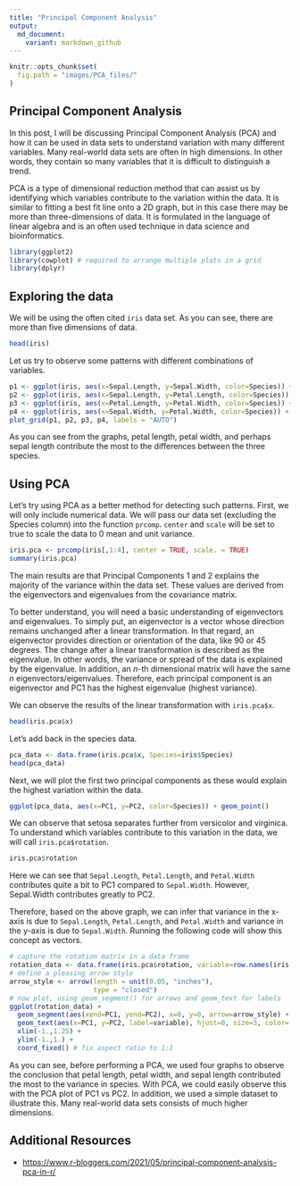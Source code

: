 ```yaml
---
title: "Principal Component Analysis"
output:
  md_document:
    variant: markdown_github
---
```


```r
knitr::opts_chunk$set(
  fig.path = "images/PCA_files/"
)
```

## Principal Component Analysis 

In this post, I will be discussing Principal Component Analysis (PCA) and how it can be used in data sets to understand variation with many different variables. Many real-world data sets are often in high dimensions. In other words, they contain so many variables that it is difficult to distinguish a trend. 

PCA is a type of dimensional reduction method that can assist us by identifying which variables contribute to the variation within the data. It is similar to fitting a best fit line onto a 2D graph, but in this case there may be more than three-dimensions of data. It is formulated in the language of linear algebra and is an often used technique in data science and bioinformatics. 

```r
library(ggplot2)
library(cowplot) # required to arrange multiple plots in a grid
library(dplyr)
```

## Exploring the data

We will be using the often cited `iris` data set. As you can see, there are more than five dimensions of data.

```r
head(iris)
```

Let us try to observe some patterns with different combinations of variables. 

```r
p1 <- ggplot(iris, aes(x=Sepal.Length, y=Sepal.Width, color=Species)) + geom_point()
p2 <- ggplot(iris, aes(x=Sepal.Length, y=Petal.Length, color=Species)) + geom_point()
p3 <- ggplot(iris, aes(x=Petal.Length, y=Petal.Width, color=Species)) + geom_point()
p4 <- ggplot(iris, aes(x=Sepal.Width, y=Petal.Width, color=Species)) + geom_point()
plot_grid(p1, p2, p3, p4, labels = "AUTO")
```

As you can see from the graphs, petal length, petal width, and perhaps sepal length contribute the most to the differences between the three species. 

## Using PCA

Let's try using PCA as a better method for detecting such patterns. First, we will only include numerical data. We will pass our data set (excluding the Species column) into the function `prcomp`. `center` and `scale` will be set to true to scale the data to 0 mean and unit variance.

```r
iris.pca <- prcomp(iris[,1:4], center = TRUE, scale. = TRUE)
summary(iris.pca)
```

The main results are that Principal Components 1 and 2 explains the majority of the variance within the data set. These values are derived from the eigenvectors and eigenvalues from the covariance matrix. 

To better understand, you will need a basic understanding of eigenvectors and eigenvalues. To simply put, an eigenvector is a vector whose direction remains unchanged after a linear transformation. In that regard, an eigenvector provides direction or orientation of the data, like 90 or 45 degrees. The change after a linear transformation is described as the eigenvalue. In other words, the variance or spread of the data is explained by the eigenvalue. In addition, an *n*-th dimensional matrix will have the same *n* eigenvectors/eigenvalues. Therefore, each principal component is an eigenvector and PC1 has the highest eigenvalue (highest variance).

We can observe the results of the linear transformation with `iris.pca$x`.  

```r
head(iris.pca$x)
```

Let's add back in the species data.

```r
pca_data <- data.frame(iris.pca$x, Species=iris$Species)
head(pca_data)
```

Next, we will plot the first two principal components as these would explain the highest variation within the data.

```r
ggplot(pca_data, aes(x=PC1, y=PC2, color=Species)) + geom_point()
```

We can observe that setosa separates  further from versicolor and virginica. To understand which variables contribute to this variation in the data, we will call `iris.pca$rotation`.

```r
iris.pca$rotation
```

Here we can see that `Sepal.Length`, `Petal.Length`, and `Petal.Width` contributes quite a bit to PC1 compared to `Sepal.Width`. However, Sepal.Width contributes greatly to PC2. 

Therefore, based on the above graph, we can infer that variance in the x-axis is due to `Sepal.Length`, `Petal.Length`, and `Petal.Width` and variance in the y-axis is due to `Sepal.Width`. Running the following code will show this concept as vectors. 

```r
# capture the rotation matrix in a data frame
rotation_data <- data.frame(iris.pca$rotation, variable=row.names(iris.pca$rotation))
# define a pleasing arrow style
arrow_style <- arrow(length = unit(0.05, "inches"),
                     type = "closed")
# now plot, using geom_segment() for arrows and geom_text for labels
ggplot(rotation_data) + 
  geom_segment(aes(xend=PC1, yend=PC2), x=0, y=0, arrow=arrow_style) + 
  geom_text(aes(x=PC1, y=PC2, label=variable), hjust=0, size=3, color='blue') + 
  xlim(-1.,1.25) + 
  ylim(-1.,1.) +
  coord_fixed() # fix aspect ratio to 1:1
```

As you can see, before performing a PCA, we used four graphs to observe the conclusion that petal length, petal width, and sepal length contributed the most to the variance in species. With PCA, we could easily observe this with the PCA plot of PC1 vs PC2. In addition, we used a simple dataset to illustrate this. Many real-world data sets consists of much higher dimensions. 

## Additional Resources
  - [https://www.r-bloggers.com/2021/05/principal-component-analysis-pca-in-r/](https://www.r-bloggers.com/2021/05/principal-component-analysis-pca-in-r/)

